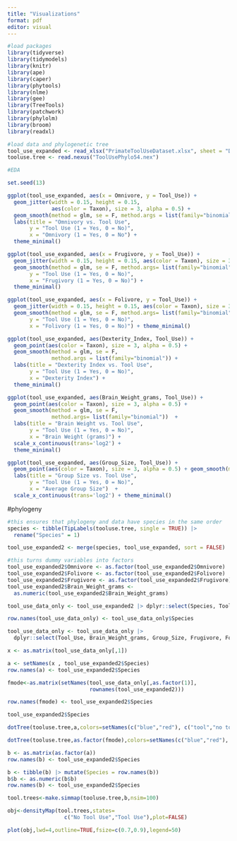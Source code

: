 ```yaml
---
title: "Visualizations"
format: pdf
editor: visual
---
```


```r
#load packages
library(tidyverse)
library(tidymodels)
library(knitr)
library(ape)
library(caper)
library(phytools)
library(nlme)
library(gee)
library(TreeTools)
library(patchwork)
library(phylolm)
library(broom)
library(readxl)

#load data and phylogenetic tree
tool_use_expanded <- read_xlsx("PrimateToolUseDataset.xlsx", sheet = "Dataset")
tooluse.tree <- read.nexus("ToolUsePhylo54.nex")
```

```r
#EDA

set.seed(13)

ggplot(tool_use_expanded, aes(x = Omnivore, y = Tool_Use)) +
  geom_jitter(width = 0.15, height = 0.15, 
              aes(color = Taxon), size = 3, alpha = 0.5) + 
  geom_smooth(method = glm, se = F, method.args = list(family="binomial")) + 
  labs(title = "Omnivory vs. Tool Use",
       y = "Tool Use (1 = Yes, 0 = No)",
       x = "Omnivory (1 = Yes, 0 = No") + 
  theme_minimal() 

ggplot(tool_use_expanded, aes(x = Frugivore, y = Tool_Use)) +
  geom_jitter(width = 0.15, height = 0.15, aes(color = Taxon), size = 3, alpha = 0.5) + 
  geom_smooth(method = glm, se = F, method.args= list(family="binomial")) + labs(title = "Frugivory vs. Tool Use",
       y = "Tool Use (1 = Yes, 0 = No)",
       x = "Frugivory (1 = Yes, 0 = No)") + 
  theme_minimal()

ggplot(tool_use_expanded, aes(x = Folivore, y = Tool_Use)) +
  geom_jitter(width = 0.15, height = 0.15, aes(color = Taxon), size = 3, alpha = 0.5) + 
  geom_smooth(method = glm, se = F, method.args= list(family="binomial")) +  labs(title = "Folivory vs. Tool Use",
       y = "Tool Use (1 = Yes, 0 = No)",
       x = "Folivory (1 = Yes, 0 = No)") + theme_minimal()

ggplot(tool_use_expanded, aes(Dexterity_Index, Tool_Use)) +
  geom_point(aes(color = Taxon), size = 3, alpha = 0.5) + 
  geom_smooth(method = glm, se = F, 
              method.args = list(family="binomial")) + 
  labs(title = "Dexterity Index vs. Tool Use",
       y = "Tool Use (1 = Yes, 0 = No)",
       x = "Dexterity Index") + 
  theme_minimal()

ggplot(tool_use_expanded, aes(Brain_Weight_grams, Tool_Use)) +
  geom_point(aes(color = Taxon), size = 3, alpha = 0.5) +
  geom_smooth(method = glm, se = F, 
              method.args= list(family="binomial"))  +
  labs(title = "Brain Weight vs. Tool Use",
       y = "Tool Use (1 = Yes, 0 = No)",
       x = "Brain Weight (grams)") +
  scale_x_continuous(trans='log2') + 
  theme_minimal()

ggplot(tool_use_expanded, aes(Group_Size, Tool_Use)) + 
  geom_point(aes(color = Taxon), size = 3, alpha = 0.5) + geom_smooth(method = glm, se = F,                                                                 method.args= list(family="binomial")) + 
  labs(title = "Group Size vs. Tool Use",
       y = "Tool Use (1 = Yes, 0 = No)",
       x = "Average Group Size")  + 
  scale_x_continuous(trans='log2') + theme_minimal()
```


#phylogeny

```r
#this ensures that phylogeny and data have species in the same order
species <- tibble(TipLabels(tooluse.tree, single = TRUE)) |> 
  rename("Species" = 1)

tool_use_expanded2 <- merge(species, tool_use_expanded, sort = FALSE)

#this turns dummy variables into factors
tool_use_expanded2$Omnivore <- as.factor(tool_use_expanded2$Omnivore)
tool_use_expanded2$Folivore <- as.factor(tool_use_expanded2$Folivore)
tool_use_expanded2$Frugivore <- as.factor(tool_use_expanded2$Frugivore)
tool_use_expanded2$Brain_Weight_grams <-
  as.numeric(tool_use_expanded2$Brain_Weight_grams)

tool_use_data_only <- tool_use_expanded2 |> dplyr::select(Species, Tool_Use, Brain_Weight_grams, Group_Size, Frugivore, Folivore, Omnivore, Dexterity_Index)

row.names(tool_use_data_only) <- tool_use_data_only$Species 

tool_use_data_only <- tool_use_data_only |> 
  dplyr::select(Tool_Use, Brain_Weight_grams, Group_Size, Frugivore, Folivore, Omnivore, Dexterity_Index)

```

```r
x <- as.matrix(tool_use_data_only[,1])

a <- setNames(x , tool_use_expanded2$Species)
row.names(a) <- tool_use_expanded2$Species 

fmode<-as.matrix(setNames(tool_use_data_only[,as.factor(1)],
                          rownames(tool_use_expanded2)))

row.names(fmode) <- tool_use_expanded2$Species 

tool_use_expanded2$Species

dotTree(tooluse.tree,a,colors=setNames(c("blue","red"), c("tool","no tool")),ftype="i",fsize=0.7)

dotTree(tooluse.tree,as.factor(fmode),colors=setNames(c("blue","red"), c("tool","no tool")),ftype="i",fsize=0.7)
```



```r
b <- as.matrix(as.factor(a))
row.names(b) <- tool_use_expanded2$Species 

b <- tibble(b) |> mutate(Species = row.names(b))
b$b <- as.numeric(b$b)
row.names(b) <- tool_use_expanded2$Species 

```


```r
tool.trees<-make.simmap(tooluse.tree,b,nsim=100)
```

```r
obj<-densityMap(tool.trees,states=
                  c("No Tool Use","Tool Use"),plot=FALSE)
```

```r
plot(obj,lwd=4,outline=TRUE,fsize=c(0.7,0.9),legend=50)
```

